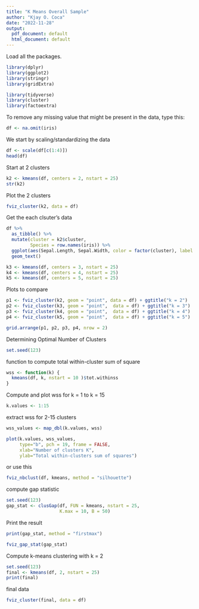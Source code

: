---
title: "K Means Overall Sample"
author: "Kjay O. Coca"
date: "2022-11-28"
output:
  pdf_document: default
  html_document: default
---

Load all the packages.
```{r setup, include=FALSE}
library(dplyr)       
library(ggplot2)     
library(stringr)     
library(gridExtra)   

library(tidyverse)  
library(cluster)     
library(factoextra)  
```

To remove any missing value that might be present in the data, type this:
```{r}
df <- na.omit(iris)
```

We start by scaling/standardizing the data
```{r}
df <- scale(df[c(1:4)])
head(df)
```

Start at 2 clusters
```{r}
k2 <- kmeans(df, centers = 2, nstart = 25)
str(k2)
```

Plot the 2 clusters
```{r}
fviz_cluster(k2, data = df)
```

Get the each clsuter's data
```{r}
df %>%
  as_tibble() %>%
  mutate(cluster = k2$cluster,
         Species = row.names(iris)) %>%
  ggplot(aes(Sepal.Length, Sepal.Width, color = factor(cluster), label = Species)) +
  geom_text()

k3 <- kmeans(df, centers = 3, nstart = 25)
k4 <- kmeans(df, centers = 4, nstart = 25)
k5 <- kmeans(df, centers = 5, nstart = 25)
```

Plots to compare
```{r}
p1 <- fviz_cluster(k2, geom = "point", data = df) + ggtitle("k = 2")
p2 <- fviz_cluster(k3, geom = "point",  data = df) + ggtitle("k = 3")
p3 <- fviz_cluster(k4, geom = "point",  data = df) + ggtitle("k = 4")
p4 <- fviz_cluster(k5, geom = "point",  data = df) + ggtitle("k = 5")
```

```{r}
grid.arrange(p1, p2, p3, p4, nrow = 2)
```

Determining Optimal Number of Clusters
```{r}
set.seed(123)
```

function to compute total within-cluster sum of square 
```{r}
wss <- function(k) {
  kmeans(df, k, nstart = 10 )$tot.withinss
}
```

Compute and plot wss for k = 1 to k = 15
```{r}
k.values <- 1:15
```

extract wss for 2-15 clusters
```{r}
wss_values <- map_dbl(k.values, wss)

plot(k.values, wss_values,
     type="b", pch = 19, frame = FALSE, 
     xlab="Number of clusters K",
     ylab="Total within-clusters sum of squares")
```

or use this
```{r}
fviz_nbclust(df, kmeans, method = "silhouette")
```

compute gap statistic
```{r}
set.seed(123)
gap_stat <- clusGap(df, FUN = kmeans, nstart = 25,
                    K.max = 10, B = 50)
```

Print the result
```{r}
print(gap_stat, method = "firstmax")

fviz_gap_stat(gap_stat)
```

Compute k-means clustering with k = 2
```{r}
set.seed(123)
final <- kmeans(df, 2, nstart = 25)
print(final)
```

final data
```{r}
fviz_cluster(final, data = df)
```

